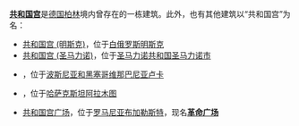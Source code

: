 '''[[共和国宫|共和国宫]]'''是[[德国|德国]][[柏林|柏林]]境内曾存在的一栋建筑。此外，也有其他建筑以“共和国宫”为名：

* [[共和国宫_(明斯克)|共和国宫 (明斯克)]]，位于[[白俄罗斯|白俄罗斯]][[明斯克|明斯克]]
* [[共和国宫_(圣马力诺)|共和国宫 (圣马力诺)]]，位于[[圣马力诺共和国|圣马力诺共和国]][[圣马力诺市|圣马力诺市]]
* {{tsl|en|Palace of the Republic, Banja Luka|共和国宫 (巴尼亚卢卡)}}，位于[[波斯尼亚和黑塞哥维那|波斯尼亚和黑塞哥维那]][[巴尼亚卢卡|巴尼亚卢卡]]
* {{tsl|en|Palace of the Republic, Almaty|共和国宫 (阿拉木图)}}，位于[[哈萨克斯坦|哈萨克斯坦]][[阿拉木图|阿拉木图]]
* [[共和国宫广场|共和国宫广场]]，位于[[罗马尼亚|罗马尼亚]][[布加勒斯特|布加勒斯特]]，现名'''[[革命广场_(布加勒斯特)|革命广场]]'''

{{disambig|cat=四字建筑物消歧义}}